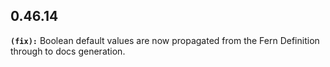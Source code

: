 ## 0.46.14
**`(fix):`** Boolean default values are now propagated from the Fern Definition through to docs generation.


